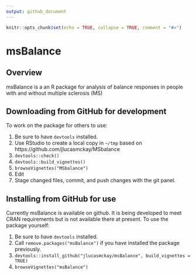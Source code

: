 ```yaml
---
output: github_document
---
```


<!-- README.md is generated from README.Rmd. Please edit that file -->

```r
knitr::opts_chunk$set(echo = TRUE, collapse = TRUE, comment = "#>")
```

# msBalance

## Overview

msBalance is a an R package for analysis of balance responses in people with and without multiple sclerosis (MS)

## Downloading from GitHub for development

To work on the package for others to use:

1. Be sure to have `devtools` installed.
1. Use RStudio to create a local copy in `~/tmp` based on https://github.com/jlucasmckay/MSbalance
1. `devtools::check()`
1. `devtools::build_vignettes()`
1. `browseVignettes("MSbalance")`
1. Edit
1. Stage changed files, commit, and push changes with the git panel.

## Installing from GitHub for use

Currently msBalance is available on github.
It is being developed to meet CRAN requirements but is not available there at present.
To use the package yourself:

1. Be sure to have `devtools` installed.
1. Call `remove.packages("msBalance")` if you have installed the package previously.
1. `devtools::install_github("jlucasmckay/msBalance", build_vignettes = TRUE)`
1. `browseVignettes("msBalance")`
